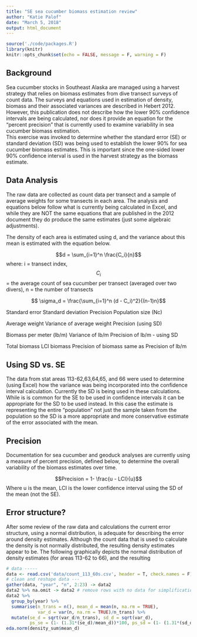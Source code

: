 ```yaml
---
title: "SE sea cucumber biomass estimation review"
author: "Katie Palof"
date: "March 5, 2018"
output: html_document
---
```


```r
source('./code/packages.R')
library(knitr)
knitr::opts_chunk$set(echo = FALSE, message = F, warning = F)
```

## Background
Sea cucumber stocks in Southeast Alaska are managed using a harvest strategy that relies on biomass estimates from dive transect surveys of count data.  The surveys and equations used in estimation of density, biomass and their associated variances are described in Hebert 2012. However, this publication does not describe how the lower 90% confidence intervals are being calculated, nor does it provide an equation for the "percent precision" that is currently used to examine variability in sea cucumber biomass estimation.  
This exercise was invoked to determine whether the standard error (SE) or standard deviation (SD) was being used to establish the lower 90% for sea cucumber biomass estimates.  This is important since the one-sided lower 90% confidence interval is used in the harvest strategy as the biomass estimate.  

## Data Analysis
The raw data are collected as count data per transect and a sample of average weights for some transects in each area. The analysis and equations below follow what is currently being calculated in Excel, and while they are NOT the same equations that are published in the 2012 document they do produce the same estimates (just some algebraic adjustments).

The density of each area is estimated using d, and the variance about this mean is estimated with the equation below.

$$d = \sum_{i=1}^n \frac{C_i}{n}$$
where: 
i = transect index, 
$$C_i$$ = the average count of sea cucumber per transect (averaged over two divers), 
n = the number of transects

$$ \sigma_d = \frac{\sum_{i=1}^n (d - C_i)^2}{(n-1)n}$$

Standard error
Standard deviation
Precision
Population size (Nc)

Average weight
Variance of average weight
Precision (using SD)

Biomass per meter (lb/m)
Variance of lb/m
Precision of lb/m - using SD

Total biomass
LCI biomass
Precision of biomass same as Precision of lb/m 


## Using SD vs. SE
The data from stat areas 113-62,63,64,65, and 66 were used to determine (using Excel) how the variance was being incorporated into the confidence interval calculation.  Currently the SD is being used in these calculations. While is is common for the SE to be used in confidence intervals it can be appropriate for the SD to be used instead. In this case the estimate is representing the entire "population" not just the sample taken from the population so the SD is a more appropriate and more conservative estimate of the error associated with the mean.  

## Precision
Documentation for sea cucumber and geoduck analyses are currently using a measure of percent precision, defined below, to determine the overall variability of the biomass estimates over time. 

$$Precision = 1- \frac{u - LCI}{u}$$
Where u is the mean, LCI is the lower confidence interval using the SD of the mean (not the SE).

## Error structure?
After some review of the raw data and calculations the current error structure, using a normal distribution, is adequate for describing the error around density estimates. Although the count data that is used to calculate the density is not normally distributed, the resulting density estimates appear to be. The following graphically depicts the normal distribution of density estimates (for areas 113-62 to 66), and the resulting 


```r
# data -----
data <- read.csv('data/count_113_60s.csv', header = T, check.names = F) # added check.names = F to bring in year as column name without an X in front
# clean and reshape data ---
gather(data, "year", "n", 2:23) -> data2
data2 %>% na.omit -> data2 # remove rows with no data for simplification in analyses
data2 %>% 
  group_by(year) %>% 
  summarise(n_trans = n(), mean_d = mean(n, na.rm = TRUE), 
            var_d = var(n, na.rm = TRUE)/n_trans) %>% 
  mutate(se_d = sqrt(var_d/n_trans), sd_d = sqrt(var_d), 
         ps_se = (1- (1.31*(se_d)/mean_d))*100, ps_sd = (1- (1.31*(sd_d)/mean_d))*100 ) -> density_sum
eda.norm(density_sum$mean_d)


```
